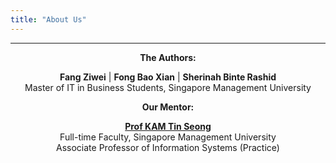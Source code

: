 ```yaml
---
title: "About Us"
---
```


_________

<center>

**The Authors:**

**Fang Ziwei** \| **Fong Bao Xian** \| **Sherinah Binte Rashid**
<br> Master of IT in Business Students, Singapore Management University

**Our Mentor:**

[**Prof KAM Tin Seong**](https://faculty.smu.edu.sg/profile/kam-tin-seong-486)
<br>Full-time Faculty, Singapore Management University
<br>Associate Professor of Information Systems (Practice)

</center>
